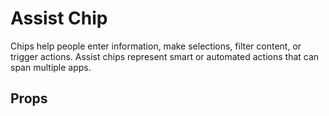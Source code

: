 
<Meta of={AssistChip} />

# Assist Chip

Chips help people enter information, make selections, filter content, or trigger actions. Assist chips represent smart or automated actions that can span multiple apps.

<Primary />

## Props

<Controls />

